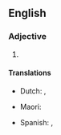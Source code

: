 {{also|above-board|above board}}
==English==

===Adjective===
{{en-adj|-}}

# {{alternative form of|above-board|lang=en}}

====Translations====
{{trans-top|straightforward, transparent}}
* Dutch: {{t|nl|op eerlijke wijze}}, {{t+|nl|openlijk}}
{{trans-mid}}
* Maori: {{t|mi|matanui}}
{{trans-bottom}}

{{checktrans-top}}
* Spanish: {{t+check|es|legítimo}}, {{t+check|es|sincero}}
{{trans-mid}}
{{trans-bottom}}